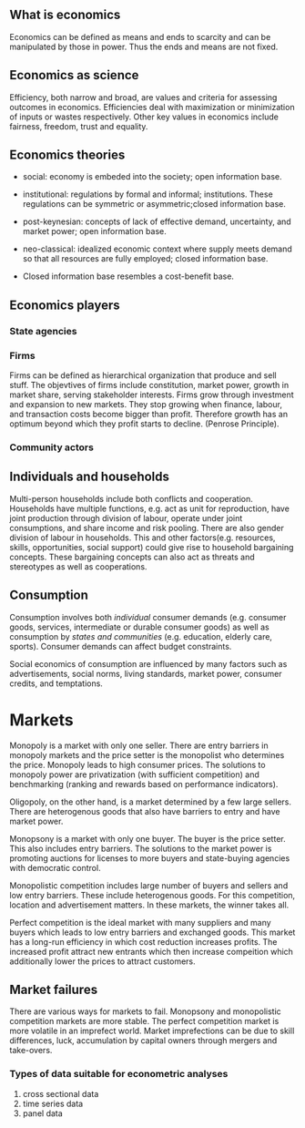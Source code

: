 ## What is economics

Economics can be defined as means and ends to scarcity and can be manipulated by those in power. Thus the ends and means are not fixed.  

## Economics as science

Efficiency, both narrow and broad, are values and criteria for assessing outcomes in economics. Efficiencies deal with maximization or minimization of inputs or wastes respectively. Other key values in economics include fairness, freedom, trust and equality.

## Economics theories

- social: economy is embeded into the society; open information base.
- institutional: regulations by formal and informal; institutions. These regulations can be symmetric or asymmetric;closed information base.
- post-keynesian: concepts of lack of effective demand, uncertainty, and market power; open information base.
- neo-classical: idealized economic context where supply meets demand so that all resources are fully employed; closed information base.

* Closed information base resembles a cost-benefit base.


## Economics players

### State agencies


### Firms

Firms can be defined as hierarchical organization that produce and sell stuff. The objevtives of firms include constitution, market power, growth in market share, serving stakeholder interests.
Firms grow through investment and expansion to new markets. They stop growing when finance, labour, and transaction costs become bigger than profit. Therefore growth has an optimum beyond which they profit starts to decline. (Penrose Principle).


### Community actors


## Individuals and households

Multi-person households include both conflicts and cooperation. Households have multiple functions, e.g. act as unit for reproduction, have joint production through division of labour, operate under joint consumptions, and share income and risk pooling. 
There are also gender division of labour in households. This and other factors(e.g. resources, skills, opportunities, social support) could give rise to household bargaining concepts. These bargaining concepts can also act as threats and stereotypes as well as cooperations.

## Consumption

Consumption involves both _individual_ consumer demands (e.g. consumer goods, services, intermediate or durable consumer goods) as well as consumption by _states and communities_ (e.g. education, elderly care, sports). 
Consumer demands can affect budget constraints. 

Social economics of consumption are influenced by many factors such as advertisements, social norms, living standards, market power, consumer credits, and temptations.

# Markets

Monopoly is a market with only one seller. There are entry barriers in monopoly markets and the price setter is the monopolist who determines the price. Monopoly leads to high consumer prices.
The solutions to monopoly power are privatization (with sufficient competition) and benchmarking (ranking and rewards based on performance indicators). 

Oligopoly, on the other hand, is a market determined by a few large sellers. There are heterogenous goods that also have barriers to entry and have market power.

Monopsony is a market with only one buyer. The buyer is the price setter. This also includes entry barriers.
The solutions to the market power is promoting auctions for licenses to more buyers and state-buying agencies with democratic control.

Monopolistic competition includes large number of buyers and sellers and low entry barriers. These include heterogenous goods. For this competition, location and advertisement matters. In these markets, the winner takes all.

Perfect competition is the ideal market with many suppliers and many buyers which leads to low entry barriers and exchanged goods. This market has a long-run efficiency in which cost reduction increases profits. The increased profit attract new entrants which then increase compeition which additionally lower the prices to attract customers.

## Market failures
There are various ways for markets to fail. Monopsony and monopolistic competition markets are more stable. The perfect competition market is more volatile in an imprefect world. Market imprefections can be due to skill differences, luck, accumulation by capital owners through mergers and take-overs.


### Types of data suitable for econometric analyses
1. cross sectional data
2. time series data
3. panel data

